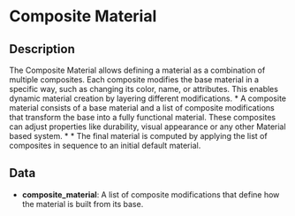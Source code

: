 # Composite Material

## Description

  
The Composite Material allows defining a material as a combination of multiple composites. Each composite modifies the base material in a specific way,such as changing its color, name, or attributes. This enables dynamic material creation by layering different modifications. *A composite material consists of a base material and a list of composite modifications that transform the base into a fully functional material.These composites can adjust properties like durability, visual appearance or any other Material based system. * *The final material is computed by applying the list of composites in sequence to an initial default material.

## Data

- **composite_material**:  A list of composite modifications that define how the material is built from its base.


